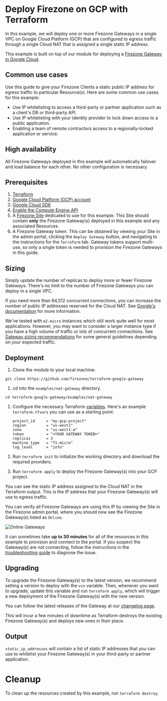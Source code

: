 
# Deploy Firezone on GCP with Terraform

In this example, we will deploy one or more Firezone Gateways in a single VPC on
Google Cloud Platform (GCP) that are configured to egress traffic through a
single Cloud NAT that is assigned a single static IP address.

This example is built on top of our module for deploying a
[Firezone Gateway in Google Cloud](/kb/automate/terraform/gcp).

## Common use cases

Use this guide to give your Firezone Clients a static public IP address for
egress traffic to particular Resource(s). Here are some common use cases for
this example:

- Use IP whitelisting to access a third-party or partner application such as a
  client's DB or third-party API.
- Use IP whitelisting with your identity provider to lock down access to a
  public application.
- Enabling a team of remote contractors access to a regionally-locked
  application or service.

## High availability

All Firezone Gateways deployed in this example will automatically failover and
load balance for each other. No other configuration is necessary.

## Prerequisites

1. [Terraform](https://www.terraform.io/downloads.html)
1. [Google Cloud Platform (GCP) account](https://cloud.google.com/)
1. [Google Cloud SDK](https://cloud.google.com/sdk/docs/install)
1. [Enable the Compute Engine API](https://console.cloud.google.com/flows/enableapi?apiid=compute.googleapis.com)
1. A [Firezone Site](/kb/deploy/sites) dedicated to use for this example. This
   Site should contain **only** the Firezone Gateway(s) deployed in this example
   and any associated Resources.
1. A Firezone Gateway token. This can be obtained by viewing your Site in the
   admin portal, clicking the `Deploy Gateway` button, and navigating to the
   instructions for the `Terraform` tab. Gateway tokens support multi-use, so
   only a single token is needed to provision the Firezone Gateways in this
   guide.

## Sizing

Simply update the number of replicas to deploy more or fewer Firezone Gateways.
There's no limit to the number of Firezone Gateways you can deploy in a single
VPC.

<Alert color="warning">

If you need more than 64,512 concurrent connections, you can increase the number
of public IP addresses reserved for the Cloud NAT. See
[Google's documentation](https://cloud.google.com/nat/docs/ports-and-addresses#ports)
for more information.

</Alert>

We've tested with `e2-micro` instances which still work quite well for most
applications. However, you may want to consider a larger instance type if you
have a high volume of traffic or lots of concurrent connections. See
[Gateway sizing recommendations](/kb/deploy/gateways#sizing-recommendations) for
some general guidelines depending on your expected traffic.

## Deployment

1. Clone the module to your local machine:

```
git clone https://github.com/firezone/terraform-google-gateway
```

1. cd into the `examples/nat-gateway` directory.

```
cd terraform-google-gateway/examples/nat-gateway
```

1. Configure the necessary Terraform
   [variables](https://developer.hashicorp.com/terraform/language/values/variables).
   Here's an example `terraform.tfvars` you can use as a starting point:

   ```hcl
   project_id     = "my-gcp-project"
   region         = "us-west1"
   zone           = "us-west1-a"
   token          = "<YOUR GATEWAY TOKEN>"
   replicas       = 3
   machine_type   = "f1-micro"
   log_level      = "info"
   ```

1. Run `terraform init` to initialize the working directory and download the
   required providers.
1. Run `terraform apply` to deploy the Firezone Gateway(s) into your GCP
   project.

You can see the static IP address assigned to the Cloud NAT in the Terraform
output. This is the IP address that your Firezone Gateway(s) will use to egress
traffic.

You can verify all Firezone Gateways are using this IP by viewing the Site in
the Firezone admin portal, where you should now see the Firezone Gateway(s)
listed as `Online`.

<Image
  src="/images/kb/automate/terraform/gcp/online-gateways.png"
  alt="Online Gateways"
  width={1200}
  height={1200}
  className="rounded shadow mx-auto"
/>

<Alert color="info">

It can sometimes take **up to 30 minutes** for all of the resources in this
example to provision and connect to the portal. If you suspect the Gateway(s)
are not connecting, follow the instructions in the
[troubleshooting guide](/kb/administer/troubleshooting) to diagnose the issue.

</Alert>

## Upgrading

To upgrade the Firezone Gateway(s) to the latest version, we recommend setting a
version to deploy with the `vsn` variable. Then, whenever you want to upgrade,
update this variable and run `terraform apply`, which will trigger a new
deployment of the Firezone Gateway(s) with the new version.

<Alert color="info">

You can follow the latest releases of the Gateway at our
[changelog page](https://www.firezone.dev/changelog).

</Alert>

This will incur a few minutes of downtime as Terraform destroys the existing
Firezone Gateway(s) and deploys new ones in their place.

## Output

`static_ip_addresses` will contain a list of static IP addresses that you can
use to whitelist your Firezone Gateway(s) in your third-party or partner
application.

# Cleanup

To clean up the resources created by this example, run `terraform destroy`.
